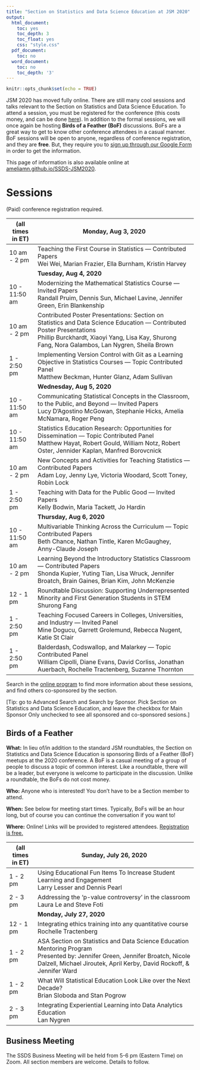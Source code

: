 ```yaml
---
title: "Section on Statistics and Data Science Education at JSM 2020"
output:
  html_document:
    toc: yes
    toc_depth: 3
    toc_float: yes
    css: "style.css"
  pdf_document:
    toc: no
  word_document:
    toc: no
    toc_depth: '3'
---
```

\fontsize{12}{12}
\fontseries{m}
\selectfont

\setlength{\paperwidth}{8.5in}
\setlength{\paperheight}{11in}
\setlength{\voffset}{-0.5in}
\setlength{\textheight}{10.5in}
\setlength{\textwidth}{7.5in}
\pagenumbering{gobble}

```r
knitr::opts_chunk$set(echo = TRUE)
```

JSM 2020 has moved fully online. There are still many cool sessions and talks relevant to the Section on Statistics and Data Science Education. To attend a session, you must be registered for the conference (this costs money, and can be done [here](https://ww2.amstat.org/meetings/jsm/2020/registration.cfm)). In addition to the formal sessions, we will once again be hosting **Birds of a Feather (BoF)** discussions. BoFs are a great way to get to know other conference attendees in a casual manner. BoF sessions will be open to anyone, regardless of conference registration, and they are **free**. But, they require you to [sign up through our Google Form](https://docs.google.com/forms/d/e/1FAIpQLScDwSm5CAU5lbSKmRTDjAtR_LgLdx5NcWBjmii7nFvZ2UoZrw/viewform) in order to get the information.

This page of information is also available online at [ameliamn.github.io/SSDS-JSM2020](https://ameliamn.github.io/SSDS-JSM2020/). 

# Sessions

(Paid) conference registration required. 

(all times in ET) | **Monday, Aug 3, 2020** |
 |--------|-------------------------------------------|
 | 10 am - 2 pm | Teaching the First Course in Statistics — Contributed Papers <br> Wei Wei, Marian Frazier, Ella Burnham, Kristin Harvey |
| &nbsp; | **Tuesday, Aug 4, 2020** |
| 10 - 11:50 am | Modernizing the Mathematical Statistics Course — Invited Papers <br> Randall Pruim, Dennis Sun, Michael Lavine, Jennifer Green, Erin Blankenship |
| 10 am - 2 pm | Contributed Poster Presentations: Section on Statistics and Data Science Education — Contributed Poster Presentations <br> Phillip Burckhardt, Xiaoyi Yang, Lisa Kay, Shurong Fang, Nora Galambos, Lan Nygren, Sheila Brown | 
| 1 - 2:50 pm | Implementing Version Control with Git as a Learning Objective in Statistics Courses — Topic Contributed Panel <br> Matthew Beckman, Hunter Glanz, Adam Sullivan | 
|&nbsp; |  **Wednesday, Aug 5, 2020** |
|  10 - 11:50 am | Communicating Statistical Concepts in the Classroom, to the Public, and Beyond — Invited Papers <br> Lucy D'Agostino McGowan, Stephanie Hicks, Amelia McNamara, Roger Peng | 
| 10 - 11:50 am | Statistics Education Research: Opportunities for Dissemination — Topic Contributed Panel <br> Matthew Hayat, Robert Gould, William Notz, Robert Oster, Jennider Kaplan, Manfred Borovcnick | 
| 10 am - 2 pm |  New Concepts and Activities for Teaching Statistics — Contributed Papers <br> Adam Loy, Jenny Lye, Victoria Woodard, Scott Toney, Robin Lock | 
| 1 - 2:50 pm | Teaching with Data for the Public Good — Invited Papers <br> Kelly Bodwin, Maria Tackett, Jo Hardin | 
<date> &nbsp; | **Thursday, Aug 6, 2020** </date>
| 10 - 11:50 am | Multivariable Thinking Across the Curriculum — Topic Contributed Papers <br> Beth Chance, Nathan Tintle, Karen McGaughey, Anny-Claude Joseph | 
| 10 am - 2 pm | Learning Beyond the Introductory Statistics Classroom — Contributed Papers <br> Shonda Kupier, Yuting Tian, Lisa Wruck, Jennifer Broatch, Brain Gaines, Brian Kim, John McKenzie | 
| 12 - 1 pm |  Roundtable Discussion: Supporting Underrepresented Minority and First Generation Students in STEM <br> Shurong Fang | 
| 1 - 2:50 pm | Teaching Focused Careers in Colleges, Universities, and Industry — Invited Panel <br> Mine Dogucu, Garrett Grolemund, Rebecca Nugent, Katie St Clair | 
| 1 - 2:50 pm | Balderdash, Codswallop, and Malarkey — Topic Contributed Panel <br> William Cipolli, Diane Evans, David Corliss, Jonathan Auerbach, Rochelle Tractenberg, Suzanne Thornton | 

Search in the [online program](https://ww2.amstat.org/meetings/jsm/2020/onlineprogram/index.cfm) to find more information about these sessions, and find others co-sponsored by the section. 

[Tip: go to Advanced Search and Search by Sponsor. Pick Section on Statistics and Data Science Education, and leave the checkbox for Main Sponsor Only unchecked to see all sponsored and co-sponsored sesions.]

## Birds of a Feather

**What:** In lieu of/in addition to the standard JSM roundtables, the Section on Statistics and Data Science Education is sponsoring Birds of a Feather (BoF) meetups at the 2020 conference. A BoF is a casual meeting of a group of people to discuss a topic of common interest. Like a roundtable, there will be a leader, but everyone is welcome to participate in the discussion. Unlike a roundtable, the BoFs do not cost money. 

**Who:** Anyone who is interested! You don't have to be a Section member to attend. 

**When:** See below for meeting start times. Typically, BoFs will be an hour long, but of course you can continue the conversation if you want to!

**Where:** Online! Links will be provided to registered attendees. [Registration is free.](https://docs.google.com/forms/d/e/1FAIpQLScDwSm5CAU5lbSKmRTDjAtR_LgLdx5NcWBjmii7nFvZ2UoZrw/viewform)

<!-- (A one-page printable version of this schedule is available [as a PDF](https://ameliamn.github.io/JSM-BoF/BoF_toprint.pdf).) -->

(all times in ET) | **Sunday, July 26, 2020** |
 |--------|-------------------------------------------|
1 - 2 pm | Using Educational Fun Items To Increase Student Learning and Engagement <br> Larry Lesser and Dennis Pearl |
2 - 3 pm | Addressing the 'p-value controversy' in the classroom <br> Laura Le and Steve Foti |
|&nbsp; |  **Monday, July 27, 2020** |
12 - 1 pm | Integrating ethics training into any quantitative course <br> Rochelle Tractenberg |
1 - 2 pm | ASA Section on Statistics and Data Science Education Mentoring Program <br> Presented by: Jennifer Green, Jennifer Broatch, Nicole Dalzell, Michael Jiroutek, April Kerby, David Rockoff, & Jennifer Ward | 
1 - 2 pm | What Will Statistical Education Look Like over the Next Decade? <br> Brian Sloboda and Stan Pogrow |
2 - 3 pm | Integrating Experiential Learning into Data Analytics Education <br> Lan Nygren

## Business Meeting

The SSDS Business Meeting will be held from 5-6 pm (Eastern Time) on Zoom. All section members are welcome. Details to follow. 
